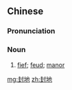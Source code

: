 ==Chinese==
{{zh-forms}}

===Pronunciation===
{{zh-pron
|m=fēngdì
|c=fung1 dei6
|cat=n
}}

===Noun===
{{zh-noun}}

# [[fief]]; [[feud]]; [[manor]]

[[mg:封地]]
[[zh:封地]]